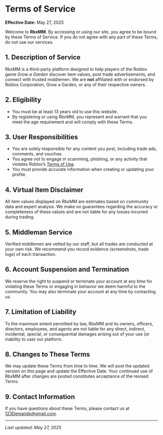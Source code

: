 # Terms of Service

**Effective Date:** May 27, 2025

Welcome to **RbxMM**. By accessing or using our site, you agree to be bound by these Terms of Service. If you do not agree with any part of these Terms, do not use our services.

## 1. Description of Service  
RbxMM is a third-party platform designed to help players of the Roblox game *Grow a Garden* discover item values, post trade advertisements, and connect with trusted middlemen. We are **not** affiliated with or endorsed by Roblox Corporation, Grow a Garden, or any of their respective owners.

## 2. Eligibility  
- You must be at least 13 years old to use this website.  
- By registering or using RbxMM, you represent and warrant that you meet the age requirement and will comply with these Terms.

## 3. User Responsibilities  
- You are solely responsible for any content you post, including trade ads, comments, and vouches.  
- You agree not to engage in scamming, phishing, or any activity that violates Roblox’s [Terms of Use](https://en.help.roblox.com/hc/en-us/articles/203313410).  
- You must provide accurate information when creating or updating your profile.

## 4. Virtual Item Disclaimer  
All item values displayed on RbxMM are estimates based on community data and expert analysis. We make no guarantees regarding the accuracy or completeness of these values and are not liable for any losses incurred during trading.

## 5. Middleman Service  
Verified middlemen are vetted by our staff, but all trades are conducted at your own risk. We recommend you record evidence (screenshots, trade logs) of each transaction.

## 6. Account Suspension and Termination  
We reserve the right to suspend or terminate your account at any time for violating these Terms or engaging in behavior we deem harmful to the community. You may also terminate your account at any time by contacting us.

## 7. Limitation of Liability  
To the maximum extent permitted by law, RbxMM and its owners, officers, directors, employees, and agents are not liable for any direct, indirect, incidental, special, or consequential damages arising out of your use (or inability to use) our platform.

## 8. Changes to These Terms  
We may update these Terms from time to time. We will post the updated version on this page and update the Effective Date. Your continued use of RbxMM after changes are posted constitutes acceptance of the revised Terms.

## 9. Contact Information  
If you have questions about these Terms, please contact us at [123Demands@gmail.com](mailto:123Demands@gmail.com).

---

_Last updated: May 27, 2025_